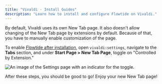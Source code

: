 ```yaml
---
title: "Vivaldi - Install Guides"
description: "Learn how to install and configure Flowtide on Vivaldi."
---
```


By default, Vivaldi uses its own New Tab page. It also doesn't allow changing of the New Tab page by extensions by default. Because of that, you have to manually enable customization of the page.

To enable [Flowtide after installation](https://flowtide.app/install/chrome), open `vivaldi:settings`, navigate to the **Tabs** section, and under **Start Page > New Tab Page**, toggle on "Controlled by Extension."

![An image of the Settings page with an indicator for the toggle.](https://utfs.io/f/rY9f3xCqBWAKGeCNRwDhP02ZayLolNOs6qwB5dE7tvxj9ur4)

After these steps, you should be good to go! Enjoy your new New Tab page!
